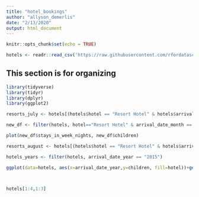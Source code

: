 ```yaml
---
title: "hotel_bookings"
author: "allyson_demerlis"
date: "2/13/2020"
output: html_document
---
```


```r
knitr::opts_chunk$set(echo = TRUE)
```

```r
hotels <- readr::read_csv('https://raw.githubusercontent.com/rfordatascience/tidytuesday/master/data/2020/2020-02-11/hotels.csv')
```

## This section is for organizing
```r
library(tidyverse)
library(tidyr)
library(dplyr)
library(ggplot2)

resorts_july <- hotels[(hotels$hotel == "Resort Hotel" & hotels$arrival_date_month == "July"), ] %>% select("hotel", "country")

new_df <- filter(hotels, hotel=="Resort Hotel" & arrival_date_month == "July") %>% select("hotel", "stays_in_week_nights","children")

plot(new_df$stays_in_week_nights, new_df$children)

resorts_august <- hotels[(hotels$hotel == "Resort Hotel" & hotels$arrival_date_month == "August"), ] %>% select("hotel", "country")

hotels_years <- filter(hotels, arrival_date_year == "2015")

ggplot(data=hotels, aes(x=arrival_date_year,y=children, fill=hotel))+geom_col()



hotels[1:4,1:3]

```

